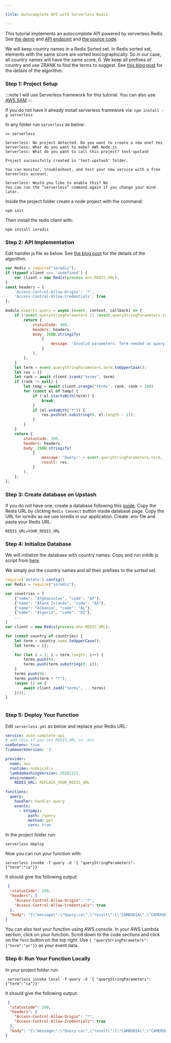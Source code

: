 ```yaml
---

title: Autocomplete API with Serverless Redis

---
```


This tutorial implements an autocomplete API powered by serverless Redis. See [the demo](https://auto-complete-example.vercel.app/) and [API endpoint](https://wfgz7cju24.execute-api.us-east-1.amazonaws.com/query?term=ca) and [the source code](https://github.com/upstash/serverless-tutorials/tree/master/auto-complete-api).  
                                                                      
We will keep country names in a Redis Sorted set. In Redis sorted set, elements with the same score are sorted lexicographically. So in our case, all country names will have the same score, 0. We keep all prefixes of country and use ZRANK to find the terms to suggest. See [this blog post](http://oldblog.antirez.com/post/autocomplete-with-redis.html) for the details of the algorithm. 


### Step 1: Project Setup
:::note
I will use Serverless framework for this tutorial. You can also use [AWS SAM](using_aws_sam.md)
:::

If you do not have it already install serverless framework via: `npm install -g serverless`

In any folder run `serverless` as below:
```text
>> serverless

Serverless: No project detected. Do you want to create a new one? Yes
Serverless: What do you want to make? AWS Node.js
Serverless: What do you want to call this project? test-upstash

Project successfully created in 'test-upstash' folder.

You can monitor, troubleshoot, and test your new service with a free Serverless account.

Serverless: Would you like to enable this? No
You can run the “serverless” command again if you change your mind later.
```

Inside the project folder create a node project with the command:
```
npm init
```

Then install the redis client with:
```
npm install ioredis
``` 

### Step 2: API Implementation


Edit handler.js file as below.
See [the blog post](http://oldblog.antirez.com/post/autocomplete-with-redis.html) for the details of the algorithm.


```javascript
var Redis = require("ioredis");
if (typeof client === 'undefined') {
    var client = new Redis(process.env.REDIS_URL);
}
const headers = {
    'Access-Control-Allow-Origin': '*',
    'Access-Control-Allow-Credentials': true,
};

module.exports.query = async (event, context, callback) => {
    if (!event.queryStringParameters || !event.queryStringParameters.term) {
        return {
            statusCode: 400,
            headers: headers,
            body: JSON.stringify(
                {
                    message: 'Invalid parameters. Term needed as query param.',
                }
            ),
        };
    }
    let term = event.queryStringParameters.term.toUpperCase();
    let res = []
    let rank = await client.zrank("terms", term)
    if (rank != null) {
        let temp = await client.zrange("terms", rank, rank + 100)
        for (const el of temp) {
            if (!el.startsWith(term)) {
                break;
            }
            if (el.endsWith("*")) {
                res.push(el.substring(0, el.length - 1));
            }
        }
    }
    return {
        statusCode: 200,
        headers: headers,
        body: JSON.stringify(
            {
                message: 'Query:' + event.queryStringParameters.term,
                result: res,
            }
        ),
    };
};
```

### Step 3: Create database on Upstash

If you do not have one, create a database following this [guide](../overall/getstarted.md). Copy the Redis URL by clicking `Redis Connect` button inside database page. Copy the URL for ioredis as we use ioredis in our application. Create .env file and paste your Redis URL:
```text
REDIS_URL=YOUR_REDIS_URL
```

<IORedisNote />

### Step 4: Initialize Database
We will initialize the database with country names. Copy and run initdb.js script from [here](https://github.com/upstash/serverless-tutorials/blob/master/auto-complete-api/initdb.js). 

We simply put the country names and all their prefixes to the sorted set.

```javascript
require('dotenv').config()
var Redis = require("ioredis");

var countries = [
    {"name": "Afghanistan", "code": "AF"},
    {"name": "Åland Islands", "code": "AX"},
    {"name": "Albania", "code": "AL"},
    {"name": "Algeria", "code": "DZ"},
    ...
]
var client = new Redis(process.env.REDIS_URL);

for (const country of countries) {
    let term = country.name.toUpperCase();
    let terms = [];

    for (let i = 1; i < term.length; i++) {
        terms.push(0);
        terms.push(term.substring(0, i));
    }
    terms.push(0);
    terms.push(term + "*");
    (async () => {
        await client.zadd("terms", ...terms)
    })();
}



```

### Step 5: Deploy Your Function

Edit `serverless.yml` as below and replace your Redis URL:
```yaml
service: auto-complete-api
# add this if you set REDIS_URL in .env
useDotenv: true
frameworkVersion: '2'

provider:
  name: aws
  runtime: nodejs14.x
  lambdaHashingVersion: 20201221
  environment:
    REDIS_URL: REPLACE_YOUR_REDIS_URL

functions:
  query:
    handler: handler.query
    events:
      - httpApi:
          path: /query
          method: get
          cors: true
```

In the project folder run:
```
serverless deploy
```

Now you can run your function with:
```shell 
serverless invoke -f query -d '{ "queryStringParameters": {"term":"ca"}}'
```
It should give the following output:
```json
 {
  "statusCode": 200,
  "headers": {
    "Access-Control-Allow-Origin": "*",
    "Access-Control-Allow-Credentials": true
  },
  "body": "{\"message\":\"Query:ca\",\"result\":[\"CAMBODIA\",\"CAMEROON\",\"CANADA\",\"CAPE VERDE\",\"CAYMAN ISLANDS\"]}"
}
```

You can also test your function using AWS console. In your AWS Lambda section, click on your function. Scroll down to the code sections and click on the `Test` button on the top right. Use `{ "queryStringParameters": {"term":"ar"}}` as your event data.

### Step 6: Run Your Function Locally
In your project folder run:
```shell
 serverless invoke local -f query -d '{ "queryStringParameters": {"term":"ca"}}'
```
It should give the following output:
```json
 {
  "statusCode": 200,
  "headers": {
    "Access-Control-Allow-Origin": "*",
    "Access-Control-Allow-Credentials": true
  },
  "body": "{\"message\":\"Query:ca\",\"result\":[\"CAMBODIA\",\"CAMEROON\",\"CANADA\",\"CAPE VERDE\",\"CAYMAN ISLANDS\"]}"
}
```
